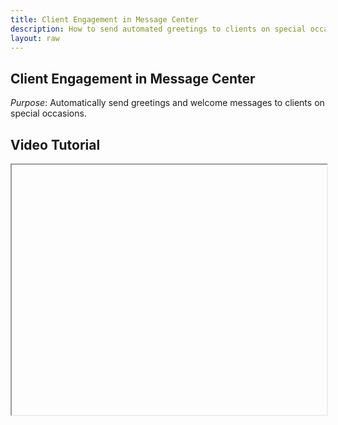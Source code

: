 ```yaml
---
title: Client Engagement in Message Center
description: How to send automated greetings to clients on special occasions.
layout: raw
---
```



<div className="mdx-content">

## Client Engagement in Message Center

 

*Purpose*: Automatically send greetings and welcome messages to clients on special occasions.

## Video Tutorial



<iframe
  width="100%"
  height="400"
  title="Client Engagement tutorial"
  allowFullScreen
  className="rounded-lg"
/>

---

## Steps:



❶ **From the main dashboard, click on the “Promote” option in the left-side menu.**

❷ **In the Promote page, navigate to the last tab labeled “Message Center.”**

❸ **Under the Message Center, select “Client Engagement.”**

❹ **A panel will display automated message types such as Birthday Greetings, Anniversary Wishes, and Welcome Offers.**

❺ **You can enable or disable each of these messages based on your preference.**

❻ **To view or edit the content of these messages, click on the preview or template view option.**

---

**Tip for First-Time Users**:  
This is especially useful for maintaining strong client relationships through thoughtful communication.

<div className="space-y-4 mt-6">

<div className="my-10 border-t border-gray-200" />

## More questions about this


</div>
<div className="space-y-4 mt-6">
  <details className="bg-white rounded-md p-4 border border-gray-300">
  <summary
    className="font-medium text-base text-gray-900"
    style={{
      backgroundColor: 'transparent',
      outline: 'none',
      cursor: 'pointer',
      userSelect: 'none',
      listStyle: 'none',
    }}
  >Can I customize the message templates?</summary>
   <p className="mt-2 text-sm text-gray-700">
      Yes, just click on the preview or template view to edit the message content before enabling.
    </p>
  </details>

  <details className="bg-white rounded-md p-4 border border-gray-300">
  <summary
    className="font-medium text-base text-gray-900"
    style={{
      backgroundColor: 'transparent',
      outline: 'none',
      cursor: 'pointer',
      userSelect: 'none',
      listStyle: 'none',
    }}
  >Will clients receive duplicate messages?</summary>
    <p className="mt-2 text-sm text-gray-700">
      No, the system ensures that each client receives only one appropriate message for the event.
    </p>
  </details>
</div>
</div>

---

<div className="space-y-4 mt-6">

<div className="my-10 border-t border-gray-200" />

<div className="mdx-content mt-10">

Was this article helpful?

<div style={{ display: 'flex', gap: '1rem' }}>
  <button style={{ padding: '0.5rem', borderRadius: '9999px', backgroundColor: '#f0f0f0' }}>
    👍
  </button>
  <button style={{ padding: '0.5rem', borderRadius: '9999px', backgroundColor: '#f0f0f0' }}>
    👎
  </button>
</div>
</div>

---
</div>
